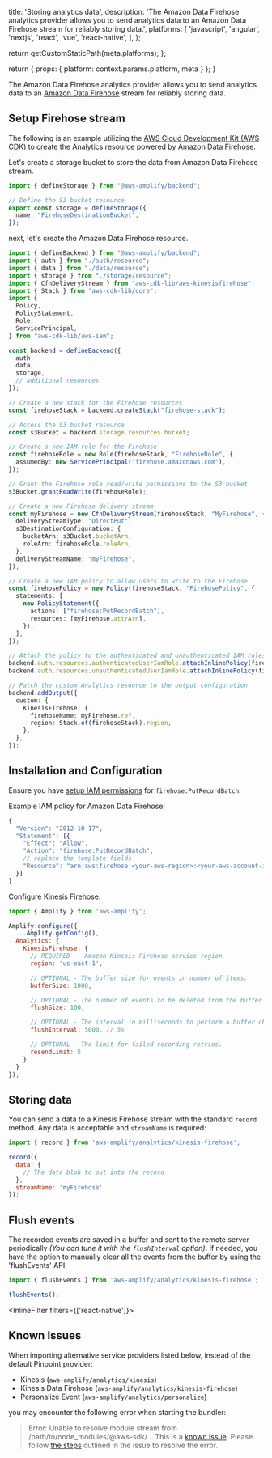 
  title: 'Storing analytics data',
  description: 'The Amazon Data Firehose analytics provider allows you to send analytics data to an Amazon Data Firehose stream for reliably storing data.',
  platforms: [
    'javascript',
    'angular',
    'nextjs',
    'react',
    'vue',
    'react-native',
  ],
};

  return getCustomStaticPath(meta.platforms);
};

  return {
    props: {
      platform: context.params.platform,
      meta
    }
  };
}

The Amazon Data Firehose analytics provider allows you to send analytics data to an [Amazon Data Firehose](https://aws.amazon.com/firehose/) stream for reliably storing data.

## Setup Firehose stream

The following is an example utilizing the [AWS Cloud Development Kit (AWS CDK)](https://docs.aws.amazon.com/cdk/latest/guide/home.html) to create the Analytics resource powered by [Amazon Data Firehose](https://aws.amazon.com/firehose/).

Let's create a storage bucket to store the data from Amazon Data Firehose stream.

```ts title="amplify/storage/resource.ts"
import { defineStorage } from "@aws-amplify/backend";

// Define the S3 bucket resource
export const storage = defineStorage({
  name: "FirehoseDestinationBucket",
});

```

next, let's create the Amazon Data Firehose resource.

```ts title="amplify/backend.ts"
import { defineBackend } from "@aws-amplify/backend";
import { auth } from "./auth/resource";
import { data } from "./data/resource";
import { storage } from "./storage/resource";
import { CfnDeliveryStream } from "aws-cdk-lib/aws-kinesisfirehose";
import { Stack } from "aws-cdk-lib/core";
import {
  Policy,
  PolicyStatement,
  Role,
  ServicePrincipal,
} from "aws-cdk-lib/aws-iam";

const backend = defineBackend({
  auth, 
  data,
  storage,
  // additional resources 
});

// Create a new stack for the Firehose resources
const firehoseStack = backend.createStack("firehose-stack");

// Access the S3 bucket resource
const s3Bucket = backend.storage.resources.bucket;

// Create a new IAM role for the Firehose
const firehoseRole = new Role(firehoseStack, "FirehoseRole", {
  assumedBy: new ServicePrincipal("firehose.amazonaws.com"),
});

// Grant the Firehose role read/write permissions to the S3 bucket
s3Bucket.grantReadWrite(firehoseRole);

// Create a new Firehose delivery stream
const myFirehose = new CfnDeliveryStream(firehoseStack, "MyFirehose", {
  deliveryStreamType: "DirectPut",
  s3DestinationConfiguration: {
    bucketArn: s3Bucket.bucketArn,
    roleArn: firehoseRole.roleArn,
  },
  deliveryStreamName: "myFirehose",
});

// Create a new IAM policy to allow users to write to the Firehose
const firehosePolicy = new Policy(firehoseStack, "FirehosePolicy", {
  statements: [
    new PolicyStatement({
      actions: ["firehose:PutRecordBatch"],
      resources: [myFirehose.attrArn],
    }),
  ],
});

// Attach the policy to the authenticated and unauthenticated IAM roles
backend.auth.resources.authenticatedUserIamRole.attachInlinePolicy(firehosePolicy);
backend.auth.resources.unauthenticatedUserIamRole.attachInlinePolicy(firehosePolicy);

// Patch the custom Analytics resource to the output configuration
backend.addOutput({
  custom: {
    KinesisFirehose: {
      firehoseName: myFirehose.ref,
      region: Stack.of(firehoseStack).region,
    },
  },
});

```

## Installation and Configuration

Ensure you have [setup IAM permissions](https://docs.aws.amazon.com/firehose/latest/dev/controlling-access.html) for `firehose:PutRecordBatch`.

Example IAM policy for Amazon Data Firehose:

```javascript
{
  "Version": "2012-10-17",
  "Statement": [{
    "Effect": "Allow",
    "Action": "firehose:PutRecordBatch",
    // replace the template fields
    "Resource": "arn:aws:firehose:<your-aws-region>:<your-aws-account-id>:deliverystream/<your-stream-name>"
  }]
}
```

Configure Kinesis Firehose:

```javascript
import { Amplify } from 'aws-amplify';

Amplify.configure({
  ...Amplify.getConfig(),
  Analytics: {
    KinesisFirehose: {
      // REQUIRED -  Amazon Kinesis Firehose service region
      region: 'us-east-1',

      // OPTIONAL - The buffer size for events in number of items.
      bufferSize: 1000,

      // OPTIONAL - The number of events to be deleted from the buffer when flushed.
      flushSize: 100,

      // OPTIONAL - The interval in milliseconds to perform a buffer check and flush if necessary.
      flushInterval: 5000, // 5s

      // OPTIONAL - The limit for failed recording retries.
      resendLimit: 5
    }
  }
});
```

## Storing data

You can send a data to a Kinesis Firehose stream with the standard `record` method. Any data is acceptable and `streamName` is required:

```javascript
import { record } from 'aws-amplify/analytics/kinesis-firehose';

record({
  data: {
    // The data blob to put into the record
  },
  streamName: 'myFirehose'
});
```

## Flush events
The recorded events are saved in a buffer and sent to the remote server periodically *(You can tune it with the `flushInterval` option)*. If needed, you have the option to manually clear all the events from the buffer by using the 'flushEvents' API.

```javascript
import { flushEvents } from 'aws-amplify/analytics/kinesis-firehose';

flushEvents();
```

<InlineFilter filters={['react-native']}>

## Known Issues

When importing alternative service providers listed below, instead of the default Pinpoint provider:

- Kinesis (`aws-amplify/analytics/kinesis`)
- Kinesis Data Firehose (`aws-amplify/analytics/kinesis-firehose`)
- Personalize Event (`aws-amplify/analytics/personalize`)

you may encounter the following error when starting the bundler:

> Error: Unable to resolve module stream from /path/to/node_modules/@aws-sdk/... This is a [known issue](https://github.com/aws/aws-sdk-js-v3/issues/4877). Please follow [the steps](https://github.com/aws/aws-sdk-js-v3/issues/4877#issuecomment-1656007484) outlined in the issue to resolve the error.

</InlineFilter>
